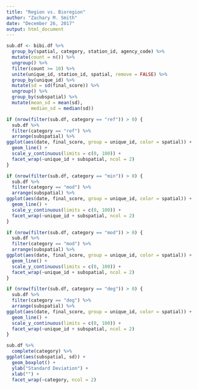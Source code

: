 ```yaml
---
title: "Region vs. Bioregion"
author: "Zachary M. Smith"
date: "December 26, 2017"
output: html_document
---
```



```r
sub.df <- bibi.df %>% 
  group_by(spatial, category, station_id, agency_code) %>% 
  mutate(count = n()) %>% 
  ungroup() %>% 
  filter(count >= 10) %>% 
  unite(unique_id, station_id, spatial, remove = FALSE) %>% 
  group_by(unique_id) %>% 
  mutate(sd = sd(final_score)) %>% 
  ungroup() %>% 
  group_by(subspatial) %>% 
  mutate(mean_sd = mean(sd),
         median_sd = median(sd))
```

```r
if (nrow(filter(sub.df, category == "ref")) > 0) {
  sub.df %>% 
  filter(category == "ref") %>% 
  arrange(subspatial) %>% 
ggplot(aes(date, final_score, group = unique_id, color = spatial)) + 
  geom_line() +
  scale_y_continuous(limits = c(0, 100)) +
  facet_wrap(~unique_id + subspatial, ncol = 2)
}
```

```r
if (nrow(filter(sub.df, category == "min")) > 0) {
  sub.df %>% 
  filter(category == "mod") %>% 
  arrange(subspatial) %>% 
ggplot(aes(date, final_score, group = unique_id, color = spatial)) + 
  geom_line() +
  scale_y_continuous(limits = c(0, 100)) +
  facet_wrap(~unique_id + subspatial, ncol = 2)
}
```

```r
if (nrow(filter(sub.df, category == "mod")) > 0) {
  sub.df %>% 
  filter(category == "mod") %>% 
  arrange(subspatial) %>% 
ggplot(aes(date, final_score, group = unique_id, color = spatial)) + 
  geom_line() +
  scale_y_continuous(limits = c(0, 100)) +
  facet_wrap(~unique_id + subspatial, ncol = 2)
}
```

```r
if (nrow(filter(sub.df, category == "deg")) > 0) {
  sub.df %>% 
  filter(category == "deg") %>% 
  arrange(subspatial) %>% 
ggplot(aes(date, final_score, group = unique_id, color = spatial)) + 
  geom_line() +
  scale_y_continuous(limits = c(0, 100)) +
  facet_wrap(~unique_id + subspatial, ncol = 2)
}
```

```r
sub.df %>% 
  complete(category) %>% 
ggplot(aes(subspatial, sd)) +
  geom_boxplot() +
  ylab("Standard Deviation") +
  xlab("") +
  facet_wrap(~category, ncol = 2)
```